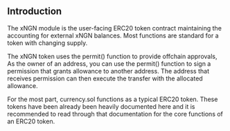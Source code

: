 ## Introduction
The xNGN module is the user-facing ERC20 token contract maintaining the accounting for external xNGN balances. Most functions are standard for a token with changing supply. 

The xNGN token uses the permit() function to provide offchain approvals, As the owner of an address, 
you can use the permit() function to sign a permission that grants allowance to another address. The address that receives permission can then execute the transfer with the allocated allowance.

For the most part, currency.sol functions as a typical ERC20 token. 
These tokens have been already been heavily documented here and it is recommended to read through that documentation for the core functions of an ERC20 token.